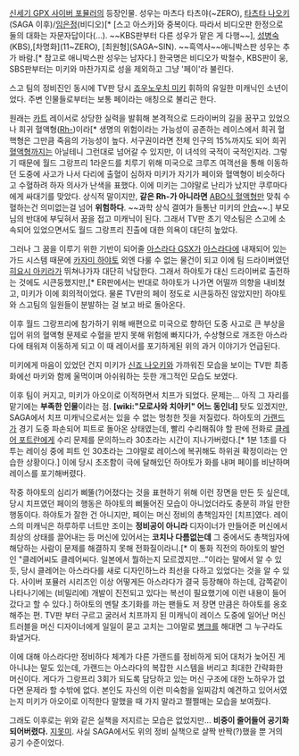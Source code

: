 {{{+1 角 良平}}}

[[신세기 GPX 사이버 포뮬러]]의 등장인물. 성우는 마츠다 타츠야(~ZERO), [[타츠타 나오키]](SAGA 이후)/[[임은정]](비디오)[* [스고 아스카]와 중복이다. 따라서 비디오판 한정으로 둘의 대화는 자문자답이다(...). ~~KBS판부터 다른 성우가 맡은 게 다행~~], [[성병숙]](KBS),[차명화](11~ZERO), [최원형](SAGA~SIN). ~~흑역사~~애니박스판 성우는 추가 바람.[* 참고로 애니박스판 성우는 남자다.] 한국명은 비디오가 박철수, KBS판이 웅, SBS판부터는 미키와 마찬가지로 성을 제외하고 그냥 '페이'라 불린다.

스고 팀의 정비진인 동시에 TV판 당시 [[죠우노우치 미키]] 휘하의 유일한 미캐닉인 소년이었다. 주변 인물들로부터는 보통 페이라는 애칭으로 불리곤 한다.

원래는 [[카트]] 레이서로 상당한 실력을 발휘해 본격적으로 드라이버의 길을 꿈꾸고 있었으나 희귀 혈액형([[Rh-]])이라[* 생명의 위험이라는 가능성이 공존하는 레이스에서 희귀 혈핵형은 그만큼 죽음의 가능성이 높다. 서구권이라면 전체 인구의 15%까지도 되어 희귀 [[혈액형]]까지는 아닐테니 그런대로 넘어갈 수 있지만, 이 녀석의 국적이 국적인지라. 그렇기 때문에 월드 그랑프리 1라운드를 치루기 위해 미국으로 크루즈 여객선을 통해 이동하던 도중에 사고가 나서 다리에 출혈이 심하자 미키가 자기가 페이와 혈액형이 비슷하다고 수혈하려 하자 의사가 난색을 표했다. 이에 미키는 그야말로 난리가 났지만 쿠루마다에게 싸대기를 맞았다. 상식적 말이지만, '''같은 Rh-가 아니라면''' [[ABO식 혈액형]]만 맞춰 수혈하는건 의미없는걸 넘어 '''위험하다'''. ~~과학 상식 결여가 들통난 미키의 [[안습]]~~.] 부모님의 반대에 부딪혀서 꿈을 접고 미캐닉이 된다. 그래서 TV판 초기 약소팀은 스고에 소속되어 있었으면서도 월드 그랑프리 진출에 대한 의욕이 대단히 높았다.

그러나 그 꿈을 이루기 위한 기반이 되어줄 [[아스라다 GSX]]가 [[아스라다]]에 내재되어 있는 가드 시스템 때문에 [[카자미 하야토]] 외엔 다룰 수 없는 물건이 되고 이에 팀 드라이버였던 [[히요시 아키라]]가 뛰쳐나가자 대단히 낙담한다. 그래서 하야토가 대신 드라이버로 출전하는 것에도 시큰둥했지만,[* ER판에서는 반대로 하야토가 나가면 어떨까 의향을 내비쳤고, 미키가 이에 회의적이었다. 물론 TV판의 페이 정도로 시큰둥하진 않았지만] 하야토와 스고팀의 일원들이 분발하는 걸 보고 바로 돌아온다.

이후 월드 그랑프리에 참가하기 위해 배편으로 미국으로 향하던 도중 사고로 큰 부상을 입어 위의 혈액형 문제로 수혈을 받지 못해 위험에 빠지다가, 수상형으로 개조한 아스라다에 태워져 이동하게 되고 이 때 레이서를 포기하게된 위의 과거 이야기가 언급된다. 

미키에게 마음이 있었던 건지 미키가 [[신죠 나오키]]와 가까워진 모습을 보이는 TV판 최종화에선 마키와 함께 울먹이며 아쉬워하는 듯한 개그적인 모습도 보였다.

이후 팀이 커지고, 미키가 아오이로 이적하면서 치프가 되었다. 문제는... 아직 그 자리를 맡기에는 '''부족한 인물'''이라는 점. '''[wiki:"모로사와 치아키" 어느 동인녀]''' 탓도 있겠지만, SAGA에서 치프 미캐닉으로서는 있을 수 없는 멍청한 짓을 저질렀다. 하야토의 [[가랜드]]가 경기 도중 파손되어 피트로 돌아온 상태였는데, 빨리 수리해줘야 할 판에 전화로 [[클레어 포트란]]에게 수리 문제를 문의하느라 30초라는 시간이 지나가버렸다.[* 1분 1초를 다투는 레이싱 중에 피트 인 30초라는 그야말로 레이스에 복귀해도 하위권 확정이라는 안습한 상황이다.] 이에 당시 초조함이 극에 달해있던 하야토가 화를 내며 페이를 비난하며 레이스를 포기해버렸다.

작중 하야토의 심리가 삐뚤(?)어졌다는 것을 표현하기 위해 이런 장면을 만든 듯 싶은데, 당시 치프였던 페이의 행동은 하야토의 삐뚤어진 모습이 아니었더라도 충분히 까일 만한 행동이다. 하야토가 잘한 건 아니지만, 페이는 머신 정비의 총책임자인 [치프]였다. 레이스의 미캐닉은 하루하루 너트만 조이는 '''정비공이 아니라''' 디자이너가 만들어준 머신에서 최상의 상태를 끌어내는 등 머신에 있어서는 '''코치나 다름없는데''' 그 중에서도 총책임자에 해당하는 사람이 문제를 해결하지 못해 전화질이라니.[* 이 통화 직전의 하야토의 발언인 "클레어씨도 클레어씨다. 일본에서 뭘하는지 모르겠지만..."이라는 말에서 알 수 있듯, 당시 클레어는 아스라다를 새로 디자인하느라 최선을 다하고 있었다는 것을 알 수 있다. 사이버 포뮬러 시리즈인 이상 어떻게든 아스라다가 결국 등장해야 하는데, 감쪽같이 나타나기에는 (비밀리에) 개발이 진전되고 있다는 복선이 필요했기에 이런 내용이 들어갔다고 할 수 있다.] 하야토의 멘탈 초기화를 까는 팬들도 저 장면 만큼은 하야토를 옹호해주는 편. TV판 부터 구르고 굴러서 치프까지 된 미캐닉이 레이스 도중에 일어난 머신 트러블을 머신 디자이너에게 일일이 묻고 고치는 그야말로 [[병크]]를 해대면 그 누구라도 화낼거다.

이에 대해 아스라다만 정비하다 체계가 다른 가랜드를 정비하게 되어 대처가 늦어진 게 아니냐는 말도 있는데, 가랜드는 아스라다의 복잡한 시스템을 버리고 최대한 간략화한 머신이다. 게다가 그랑프리 3회가 되도록 담당하고 있는 머신 구조에 대한 노하우가 없다면 문제라 할 수밖에 없다. 본인도 자신의 이런 미숙함을 일찌감치 예견하고 있어서였는지 미키가 아오이로 이적한다 말했을 때 가지 말라고 쩔쩔매는 모습을 보여줬다. 

그래도 이후로는 위와 같은 실책을 저지르는 모습은 없었지만... '''비중이 줄어들어 공기화 되어버렸다.''' [[지못미]]. 사실 SAGA에서도 위의 정비 실책으로 살짝 반짝(?)했을 뿐 거의 공기 수준이었다. 
